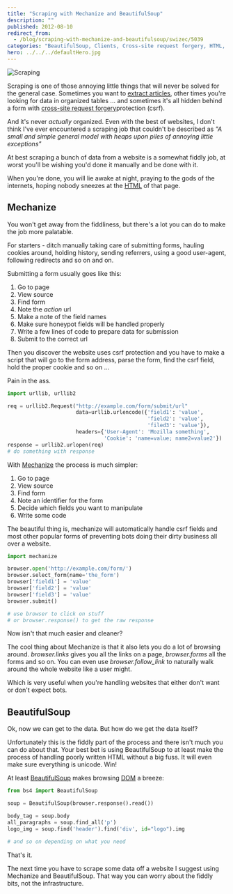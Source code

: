 ```yaml
---
title: "Scraping with Mechanize and BeautifulSoup"
description: ""
published: 2012-08-10
redirect_from:
  - /blog/scraping-with-mechanize-and-beautifulsoup/swizec/5039
categories: "BeautifulSoup, Clients, Cross-site request forgery, HTML, HTTP cookie, Uncategorized, User agent"
hero: ../../../defaultHero.jpg
---
```


![Scraping](./img/Scraping754128.jpeg "Scraping")

Scraping is one of those annoying little things that will never be solved for the general case. Sometimes you want to [extract articles](http://www.zemanta.com/fruitblog/the-uncanny-valley-of-web-scraping/), other times you're looking for data in organized tables ... and sometimes it's all hidden behind a form with [cross-site request forgery](http://en.wikipedia.org/wiki/Cross-site_request_forgery "Cross-site request forgery")protection (csrf).

And it's never _actually_ organized. Even with the best of websites, I don't think I've ever encountered a scraping job that couldn't be described as _"A small and simple general model with heaps upon piles of annoying little exceptions"_

At best scraping a bunch of data from a website is a somewhat fiddly job, at worst you'll be wishing you'd done it manually and be done with it.

When you're done, you will lie awake at night, praying to the gods of the internets, hoping nobody sneezes at the [HTML](http://en.wikipedia.org/wiki/HTML "HTML") of that page.

## Mechanize

You won't get away from the fiddliness, but there's a lot you can do to make the job more palatable.

For starters - ditch manually taking care of submitting forms, hauling cookies around, holding history, sending referrers, using a good user-agent, following redirects and so on and on.

Submitting a form usually goes like this:

1.  Go to page
2.  View source
3.  Find form
4.  Note the _action_ url
5.  Make a note of the field names
6.  Make sure honeypot fields will be handled properly
7.  Write a few lines of code to prepare data for submission
8.  Submit to the correct url

Then you discover the website uses csrf protection and you have to make a script that will go to the form address, parse the form, find the csrf field, hold the proper cookie and so on ...

Pain in the ass.

```python
import urllib, urllib2

req = urllib2.Request("http://example.com/form/submit/url"
                      data=urllib.urlencode({'field1': 'value',
                                             'field2': 'value',
                                             'filed3': 'value'}),
                      headers={'User-Agent': 'Mozilla something',
                               'Cookie': 'name=value; name2=value2'})
response = urllib2.urlopen(req)
# do something with response
```

With [Mechanize](http://wwwsearch.sourceforge.net/mechanize/development.html) the process is much simpler:

1.  Go to page
2.  View source
3.  Find form
4.  Note an identifier for the form
5.  Decide which fields you want to manipulate
6.  Write some code

The beautiful thing is, mechanize will automatically handle csrf fields and most other popular forms of preventing bots doing their dirty business all over a website.

```python
import mechanize

browser.open('http://example.com/form/')
browser.select_form(name='the_form')
browser['field1'] = 'value'
browser['field2'] = 'value'
browser['field3'] = 'value'
browser.submit()

# use browser to click on stuff
# or browser.response() to get the raw response
```

Now isn't that much easier and cleaner?

The cool thing about Mechanize is that it also lets you do a lot of browsing around. _browser.links_ gives you all the links on a page, _browser.forms_ all the forms and so on. You can even use _browser.follow_link_ to naturally walk around the whole website like a user might.

Which is very useful when you're handling websites that either don't want or don't expect bots.

## BeautifulSoup

Ok, now we can get to the data. But how do we get the data itself?

Unfortunately this is the fiddly part of the process and there isn't much you can do about that. Your best bet is using BeautifulSoup to at least make the process of handling poorly written HTML without a big fuss. It will even make sure everything is unicode. Win!

At least [BeautifulSoup](http://www.crummy.com/software/BeautifulSoup/) makes browsing [DOM](http://en.wikipedia.org/wiki/Document_Object_Model "Document Object Model") a breeze:

```python
from bs4 import BeautifulSoup

soup = BeautifulSoup(browser.response().read())

body_tag = soup.body
all_paragraphs = soup.find_all('p')
logo_img = soup.find('header').find('div', id="logo").img

# and so on depending on what you need
```

That's it.

The next time you have to scrape some data off a website I suggest using Mechanize and BeautifulSoup. That way you can worry about the fiddly bits, not the infrastructure.

